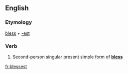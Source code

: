 ==English==

===Etymology===
[[bless]] + [[-est]]

===Verb===
{{infl|en|verb form}}

# {{archaic}} Second-person singular present simple form of '''[[bless]]'''

[[fr:blessest]]